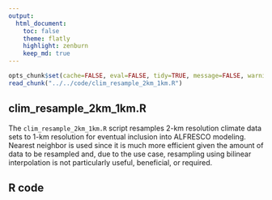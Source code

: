 ```yaml
---
output:
  html_document:
    toc: false
    theme: flatly
    highlight: zenburn
    keep_md: true
---
```


```r
opts_chunk$set(cache=FALSE, eval=FALSE, tidy=TRUE, message=FALSE, warning=FALSE)
read_chunk("../../code/clim_resample_2km_1km.R")
```

##
##
## clim_resample_2km_1km.R

The `clim_resample_2km_1km.R` script resamples 2-km resolution climate data sets to 1-km resolution for eventual inclusion into ALFRESCO modeling.
Nearest neighbor is used since it is much more efficient given the amount of data to be resampled and,
due to the use case, resampling using bilinear interpolation is not particularly useful, beneficial, or required.

## R code

```r
```
